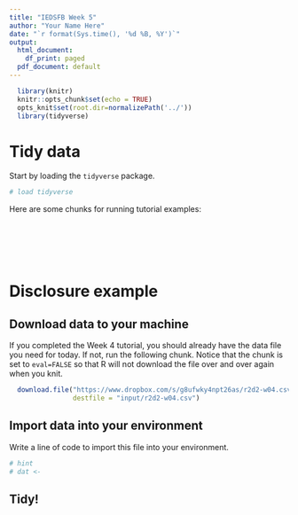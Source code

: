 ```yaml
---
title: "IEDSFB Week 5"
author: "Your Name Here"
date: "`r format(Sys.time(), '%d %B, %Y')`"
output:
  html_document:
    df_print: paged
  pdf_document: default
---
```


```r
  library(knitr)
  knitr::opts_chunk$set(echo = TRUE)
  opts_knit$set(root.dir=normalizePath('../'))
  library(tidyverse)
```

# Tidy data

Start by loading the `tidyverse` package.

```r
# load tidyverse

```

Here are some chunks for running tutorial examples:

```r

```


```r

```


```r

```


```r

```


```r

```


```r

```


# Disclosure example

## Download data to your machine

If you completed the Week 4 tutorial, you should already have the data file you need for today. If not, run the following chunk. Notice that the chunk is set to `eval=FALSE` so that R will not download the file over and over again when you knit.

```r
  download.file("https://www.dropbox.com/s/g8ufwky4npt26as/r2d2-w04.csv?dl=1", 
                destfile = "input/r2d2-w04.csv")
```

## Import data into your environment

Write a line of code to import this file into your environment. 

```r
# hint
# dat <- 

```

## Tidy!

```r

```


```r

```


```r

```


```r

```


```r

```


```r

```


```r

```






